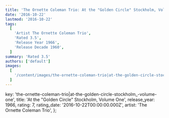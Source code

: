 ```yaml
---
title: 'The Ornette Coleman Trio: At the "Golden Circle" Stockholm, Volume One (1966)'
date: '2016-10-22'
lastmod: '2016-10-22'
tags:
  [
    'Artist The Ornette Coleman Trio',
    'Rated 3.5',
    'Release Year 1966',
    'Release Decade 1960',
  ]
summary: 'Rated 3.5'
authors: ['default']
images:
  [
    '/content/images/the-ornette-coleman-trio|at-the-golden-circle-stockholm_-volume-one.jpg',
  ]
---
```


  key: 'the-ornette-coleman-trio|at-the-golden-circle-stockholm_-volume-one',
  title: 'At the "Golden Circle" Stockholm, Volume One',
  release_year: 1966,
  rating: 7,
  rating_date: '2016-10-22T00:00:00.000Z',
  artist: 'The Ornette Coleman Trio',
};

<MusicRating data={data} />
